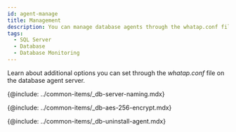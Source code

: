 ```yaml
---
id: agent-manage
title: Management
description: You can manage database agents through the whatap.conf file.
tags:
  - SQL Server
  - Database
  - Database Monitoring
---
```


Learn about additional options you can set through the _whatap.conf_ file on the database agent server.

<!-- Postgresql, Oracle 지원 프로세스 모니터링 -->

<!-- {@include: ../common-items/_db-agent-xos-process-monitoring.mdx}-->

<!-- 서버 이름을 임의로 부여해 관리하기 -->

{@include: ../common-items/_db-server-naming.mdx}  

<!-- AES 256 암호화 적용 -->

{@include: ../common-items/_db-aes-256-encrypt.mdx}

<!-- 에이전트 삭제 -->

{@include: ../common-items/_db-uninstall-agent.mdx}  

